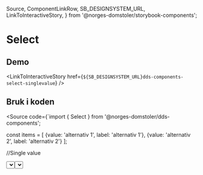   Source,
  ComponentLinkRow,
  SB_DESIGNSYSTEM_URL,
  LinkToInteractiveStory,
} from '@norges-domstoler/storybook-components';


<Meta title="dds-components/Select/Docs" />

# Select

<ComponentLinkRow
  docsHref="https://design.domstol.no/987b33f71/p/19970c-select/b/98ef83"
  figmaHref="https://www.figma.com/file/ewqSDmkgqDQ5PyOsRp4V5b/?node-id=155%3A38"
  githubHref="https://github.com/domstolene/designsystem/tree/main/packages/components/src/components/Select"
/>

## Demo

<Canvas>
  <Story of={SelectStories.Default} height="450px" />
</Canvas>

<Canvas>
  <Story of={MultiSelectStories.Default} height="450px" />
</Canvas>

<LinkToInteractiveStory
  href={`${SB_DESIGNSYSTEM_URL}dds-components-select-singlevalue`}
/>

## Bruk i koden

<Source
  code={`import { Select } from '@norges-domstoler/dds-components';

const items = [
{value: 'alternativ 1', label: 'alternativ 1'},
{value: 'alternativ 2', label: 'alternativ 2'}
];

//Single value

<Select label="Label" items={items} />

//Multiselect

<Select label="Label" items={items} isMulti />
`} />

## Filtrering

Brukeren kan filtrere alternativer ved å gi tekstlig input. Det brukes en custom filtreringsfunksjon der søkeordet er enten først i teksten, eller så har det mellomrom, bindestrek eller start-parentes før seg.

## API

Komponenten bruker <Link href="https://react-select.com/home" external>React-select</Link>. Det støttes props definert i designsystemet (Elsa props) og native React-select props.

### Elsa props

<Table.Wrapper>
  <Table density="compact" style={{ width: '100%' }}>
    <Table.Head>
      <Table.Row type="head">
        <Table.Cell type="head">Property</Table.Cell>
        <Table.Cell type="head">Datatype</Table.Cell>
        <Table.Cell type="head">Påkrevd</Table.Cell>
        <Table.Cell type="head">Default</Table.Cell>
        <Table.Cell type="head">Beskrivelse</Table.Cell>
      </Table.Row>
    </Table.Head>

    <Table.Body>
      <Table.Row>
        <Table.Cell> `label` </Table.Cell>
        <Table.Cell> `string` </Table.Cell>
        <Table.Cell> nei </Table.Cell>
        <Table.Cell> - </Table.Cell>
        <Table.Cell> Label for nedtrekkslisten. </Table.Cell>
      </Table.Row>

      <Table.Row>
        <Table.Cell> `componentSize` </Table.Cell>
        <Table.Cell> `'medium'` | `'small'` | `'tiny'` </Table.Cell>
        <Table.Cell>nei </Table.Cell>
        <Table.Cell>`'medium'`</Table.Cell>
        <Table.Cell>Størrelse på komponenten. </Table.Cell>
      </Table.Row>

      <Table.Row>
        <Table.Cell> `icon` </Table.Cell>
        <Table.Cell> `(props: SvgProps) => JSX.Element` </Table.Cell>
        <Table.Cell>nei </Table.Cell>
        <Table.Cell>-</Table.Cell>
        <Table.Cell>Ikonet som vises i komponenten. </Table.Cell>
      </Table.Row>

      <Table.Row>
        <Table.Cell> `width` </Table.Cell>
        <Table.Cell> `string` </Table.Cell>
        <Table.Cell> nei </Table.Cell>
        <Table.Cell> `'320px'` </Table.Cell>
        <Table.Cell> Custom bredde ved behov.</Table.Cell>
      </Table.Row>

      <Table.Row>
        <Table.Cell> `tip` </Table.Cell>
        <Table.Cell> `string` </Table.Cell>
        <Table.Cell> nei</Table.Cell>
        <Table.Cell>-</Table.Cell>
        <Table.Cell>Hjelpetekst.</Table.Cell>
      </Table.Row>

      <Table.Row>
        <Table.Cell> `errorMessage` </Table.Cell>
        <Table.Cell> `string` </Table.Cell>
        <Table.Cell> nei </Table.Cell>
        <Table.Cell>-</Table.Cell>
        <Table.Cell> Meldingen som vises ved valideringsfeil.</Table.Cell>
      </Table.Row>

      <Table.Row>
        <Table.Cell> `readOnly` </Table.Cell>
        <Table.Cell> `boolean` </Table.Cell>
        <Table.Cell>nei </Table.Cell>
        <Table.Cell>-</Table.Cell>

        <Table.Cell>
          Nedtrekkslisten blir disabled og får `readOnly` styling.
        </Table.Cell>
      </Table.Row>

      <Table.Row>
        <Table.Cell> `customSingleValueElement` </Table.Cell>
        <Table.Cell> `(props: OptionProps<TOption, IsMulti, GroupBase<TOption>>) => JSX.Element` </Table.Cell>
        <Table.Cell>nei </Table.Cell>
        <Table.Cell>-</Table.Cell>

        <Table.Cell>
          Custom element som vises for det valgte elementet.
        </Table.Cell>
      </Table.Row>

      <Table.Row>
        <Table.Cell> `customOptionElement` </Table.Cell>
        <Table.Cell> `(props: OptionProps<TOption, IsMulti, GroupBase<TOption>>) => JSX.Element` </Table.Cell>
        <Table.Cell>nei </Table.Cell>
        <Table.Cell>-</Table.Cell>

        <Table.Cell>
          Custom element som vises i listen over alternativer.
        </Table.Cell>
      </Table.Row>
    </Table.Body>

  </Table>
</Table.Wrapper>

<br />

### Native React-select props

Ofte brukt native props:

<Table.Wrapper>
  <Table density="compact" style={{ width: '100%' }}>
    <Table.Head>
      <Table.Row type="head">
        <Table.Cell type="head">Property</Table.Cell>
        <Table.Cell type="head">Datatype</Table.Cell>
        <Table.Cell type="head">Påkrevd</Table.Cell>
        <Table.Cell type="head">Default</Table.Cell>
        <Table.Cell type="head">Beskrivelse</Table.Cell>
      </Table.Row>
    </Table.Head>

    <Table.Body>
      <Table.Row>
        <Table.Cell> `options` </Table.Cell>
        <Table.Cell> `{ label: string, value: string }[]` </Table.Cell>
        <Table.Cell>nei </Table.Cell>
        <Table.Cell>-</Table.Cell>
        <Table.Cell>Alternativer som havner i nedtrekkslisten. </Table.Cell>
      </Table.Row>

      <Table.Row>
        <Table.Cell> `onChange` </Table.Cell>
        <Table.Cell> `(newValue: { label: string, value: string } | null, ActionMeta: ActionMeta<TOption>) => void` </Table.Cell>
        <Table.Cell>nei </Table.Cell>
        <Table.Cell>-</Table.Cell>
        <Table.Cell> onChange funksjon.</Table.Cell>
      </Table.Row>

      <Table.Row>
        <Table.Cell> `isDisabled` </Table.Cell>
        <Table.Cell> `boolean` </Table.Cell>
        <Table.Cell>nei </Table.Cell>
        <Table.Cell>-</Table.Cell>
        <Table.Cell>Gjør nedtrekkslisten disabled og gir den relevant styling. </Table.Cell>
      </Table.Row>

      <Table.Row>
        <Table.Cell> `value` </Table.Cell>
        <Table.Cell> `{ label: string; value: string; } | null` </Table.Cell>
        <Table.Cell>nei </Table.Cell>
        <Table.Cell>-</Table.Cell>

        <Table.Cell>
          Forhåndsvalgt alternativ som brukeren ikke kan endre.
        </Table.Cell>
      </Table.Row>

      <Table.Row>
        <Table.Cell> `defaultValue` </Table.Cell>
        <Table.Cell> `{ label: string; value: string; } | null` </Table.Cell>
        <Table.Cell>nei </Table.Cell>
        <Table.Cell>-</Table.Cell>

        <Table.Cell>
          Forhåndsvalgt alternativ som brukeren kan endre. **OBS!** Brukes ikke i standard skjema da brukeren skal ta et bevisst valg.
        </Table.Cell>
      </Table.Row>

      <Table.Row>
        <Table.Cell> `isMulti` </Table.Cell>
        <Table.Cell> `boolean` </Table.Cell>
        <Table.Cell>nei </Table.Cell>
        <Table.Cell>-</Table.Cell>
        <Table.Cell>Gjør komponenten om til multiselect.</Table.Cell>
      </Table.Row>

      <Table.Row>
        <Table.Cell> `closeMenuOnSelect` </Table.Cell>
        <Table.Cell> `boolean` </Table.Cell>
        <Table.Cell>nei </Table.Cell>
        <Table.Cell>false ved isMulti, true ellers</Table.Cell>
        <Table.Cell>Spesifiserer om listen med alternativer skal lukkes når brukeren har valgt en alternativ.</Table.Cell>
      </Table.Row>

      <Table.Row>
        <Table.Cell> `isClearable` </Table.Cell>
        <Table.Cell> `boolean` </Table.Cell>
        <Table.Cell>nei </Table.Cell>
        <Table.Cell>`true`</Table.Cell>
        <Table.Cell>Spesifiserer om valgt alternativ kan tømmes. OBS! settes til false i spesialtilfeller, bruker skal ha mulighet til å tømme valget i standard skjema.</Table.Cell>
      </Table.Row>

      <Table.Row>
        <Table.Cell> `placeholder` </Table.Cell>
        <Table.Cell> `string` </Table.Cell>
        <Table.Cell>nei </Table.Cell>
        <Table.Cell>`'-- Velg fra listen --'`</Table.Cell>
        <Table.Cell>Tekst som vises når ingen alternativ er valgt.</Table.Cell>
      </Table.Row>

      <Table.Row>
        <Table.Cell> `isLoading` </Table.Cell>
        <Table.Cell> `boolean` </Table.Cell>
        <Table.Cell>nei </Table.Cell>
        <Table.Cell>-</Table.Cell>
        <Table.Cell>Kan brukes mens komponenten lastes inn, rendrer en innlastningsindikator i inputfeltet.</Table.Cell>
      </Table.Row>

      <Table.Row>
        <Table.Cell> `isSearchable` </Table.Cell>
        <Table.Cell> `boolean` </Table.Cell>
        <Table.Cell>nei </Table.Cell>
        <Table.Cell>`true`</Table.Cell>
        <Table.Cell>Spesifiserer om brukeren kan søke på alternativene.</Table.Cell>
      </Table.Row>

      <Table.Row>
        <Table.Cell> `required` </Table.Cell>
        <Table.Cell> `boolean` </Table.Cell>
        <Table.Cell>nei </Table.Cell>
        <Table.Cell>-</Table.Cell>

        <Table.Cell>
          Markerer input som påkrevd til skjemavalidering. Gir `required` styling.
        </Table.Cell>
      </Table.Row>
    </Table.Body>

  </Table>
</Table.Wrapper>

<br />

Full liste over props er tilgjengelig i <Link href="https://react-select.com/props" external>react-select API</Link>.

I tillegg støttes alle native HTML-attributter som er en del av `HTMLAttributes<HTMLDivElement>`-interface.

### Bredde ved isMulti

Komponenten har default bredde. Dette gjør at valgte alternativer ved `isMulti` vil prøve å fylle opp bredden og videre legge seg nedover. Hvis det er ønsket at komponenten skal utvide seg i bredden når flere alternativer blir valgt bør det settes f.eks. `width='fit-content'` og `min-width` i styling:

<Canvas>
  {/* <Story id="dds-components-select-multiselect--with-fit-content" height="500px" /> is deprecated, please migrate it to <Story of={referenceToStory} /> see: https://storybook.js.org/migration-guides/7.0 */}

  <Story id="dds-components-select-multiselect--with-fit-content" height="500px" />
</Canvas>

## Retningslinjer

- Det kan være lurt å lagre kladd av input i skjemaet brukeren fyller ut.
